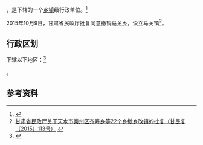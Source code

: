 {{中国乡级行政区|62/05/25/208/000}}

'''{{PAGENAMEBASE}}'''，是{{PRC admin/fullname|62/05/25/208/000|3}}下辖的一个[[乡镇|乡镇]]级行政单位。<ref>{{PRC admin/ref sgc|{{PRC admin/parent|62/05/25/208/000}}}}</ref>

2015年10月9日，甘肃省民政厅批复同意撤销[[马关乡|马关乡]]，设立马关镇<ref>[http://www.gsmz.gov.cn/articles/2015/11/06/article_5_108487_1.html 甘肃省民政厅关于天水市秦州区齐寿乡等22个乡撤乡改镇的批复（甘民复〔2015〕113号）] {{webarchive|url=https://web.archive.org/web/20170917032309/http://www.gsmz.gov.cn/articles/2015/11/06/article_5_108487_1.html |date=2017-09-17 }}</ref>。

== 行政区划 ==

{{PAGENAMEBASE}}下辖以下地区：<ref>{{PRC admin/ref sgc|62/05/25/208/000}}</ref>

{{PRC admin/children|62/05/25/208/000}}。

== 参考资料 ==

{{reflist}}

{{行政区划小作品}}
{{PRC admin/navcat|62/05/25/208/000}}